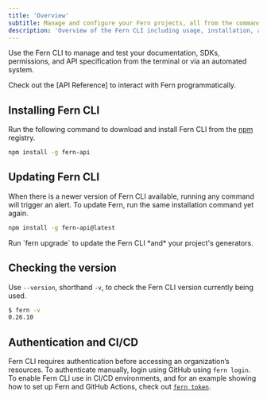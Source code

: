 ```yaml
---
title: 'Overview'
subtitle: Manage and configure your Fern projects, all from the command line.
description: 'Overview of the Fern CLI including usage, installation, and CI/CD environments'
---
```


Use the Fern CLI to manage and test your documentation, SDKs, permissions, and API specification from the terminal or via an automated system. 

Check out the [API Reference] to interact with Fern programmatically.

## Installing Fern CLI

Run the following command to download and install Fern CLI from the [npm](https://www.npmjs.com/) registry. 

```bash
npm install -g fern-api
```

## Updating Fern CLI

When there is a newer version of Fern CLI available, running any command will trigger an alert. To update Fern, run the same installation command yet again. 

```bash
npm install -g fern-api@latest
```

<Note>
Run `fern upgrade` to update the Fern CLI *and* your project's generators.
</Note>

## Checking the version

Use `--version`, shorthand `-v`, to check the Fern CLI version currently being used. 

```bash
$ fern -v
0.26.10
```

## Authentication and CI/CD

Fern CLI requires authentication before accessing an organization’s resources. To authenticate manually, login using GitHub using `fern login`. To enable Fern CLI use in CI/CD environments, and for an example showing how to set up Fern and GitHub Actions, check out [`fern token`](/learn/cli-api/cli-reference/commands/token). 

